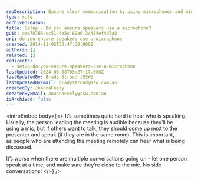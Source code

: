 ```yaml
---
seoDescription: Ensure clear communication by using microphones and minimizing side conversations to keep remote attendees engaged.
type: rule
archivedreason:
title: Setup - Do you ensure speakers use a microphone?
guid: aae78766-cc51-4e5c-89a6-3a484ef4d7a8
uri: do-you-ensure-speakers-use-a-microphone
created: 2014-11-05T23:47:38.000Z
authors: []
related: []
redirects:
  - setup-do-you-ensure-speakers-use-a-microphone
lastUpdated: 2024-06-08T03:27:17.000Z
lastUpdatedBy: Brady Stroud [SSW]
lastUpdatedByEmail: bradystroud@ssw.com.au
createdBy: JoannaFeely
createdByEmail: JoannaFeely@ssw.com.au
isArchived: false
---
```


<introEmbed
  body={<>
It’s sometimes quite hard to hear who is speaking. Usually, the person leading the meeting is audible because they’ll be using a mic, but if others want to talk, they should come up next to the presenter and speak (if they are in the same room). This is important, as people who are attending the meeting remotely can hear what is being discussed.

It’s worse when there are multiple conversations going on – let one person speak at a time, and make sure they’re close to the mic. No side conversations!
  </>}
/>
